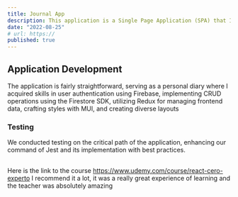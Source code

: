```yaml
---
title: Journal App
description: This application is a Single Page Application (SPA) that I developed during a comprehensive React full-stack course on Udemy, taught by Fernando Herrera.
date: "2022-08-25"
# url: https://
published: true
---
```


## Application Development

The application is fairly straightforward, serving as a personal diary where I acquired skills in user authentication using Firebase, implementing CRUD operations using the Firestore SDK, utilizing Redux for managing frontend data, crafting styles with MUI, and creating diverse layouts

### Testing

We conducted testing on the critical path of the application, enhancing our command of Jest and its implementation with best practices.

##

Here is the link to the course https://www.udemy.com/course/react-cero-experto
I recommend it a lot, it was a really great experience of learning and the teacher was absolutely amazing
